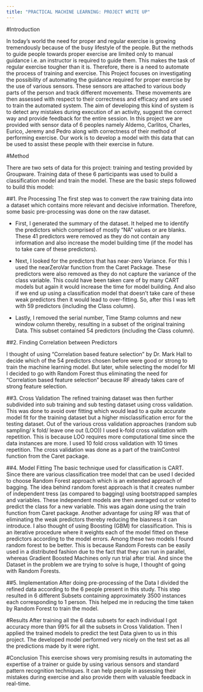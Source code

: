 ```yaml
---
title: "PRACTICAL MACHINE LEARNING: PROJECT WRITE UP"
---
```


  	 
#Introduction

In today's world the need for proper and regular exercise is growing tremendously because of the busy lifestyle of the people. But the methods to guide people towards proper exercise are limited only to manual guidance i.e. an instructor is required to guide them. This makes the task of regular exercise tougher than it is. Therefore, there is a need to automate the process of training and exercise. This Project focuses on investigating the possibility of automating the guidance required for proper exercise by the use of various sensors. These sensors are attached to various body parts of the person and track different movements. These movements are then assessed with respect to their correctness and efficacy and are used to train the automated system. The aim of developing this kind of system is to detect any mistakes during execution of an activity, suggest the correct way and provide feedback for the entire session. In this project we are provided with sensor data of 6 peoples namely Aldemo, Carlitos, Charles, Eurico, Jeremy and Pedro along with correctness of their method of performing exercise. Our work is to develop a model with this data that can be used to assist these people with their exercise in future.       

#Method 

There are two sets of data for this project: training and testing provided by Groupware. Training data of these 6 participants was used to build a classification model and train the model. These are the basic steps followed to build this model:

##1.	Pre Processing
The first step was to convert the raw training data into a dataset which contains more relevant and decisive information. Therefore, some basic pre-processing was done on the raw dataset.

- First, I generated the summary of the dataset.  It helped me to identify the predictors which comprised of mostly "NA" values or are blanks. These 41 predictors were removed as they do not contain any information and also increase the model building time (if the model has to take care of these predictors).
	
-  Next, I looked for the predictors that has near-zero Variance. For this I used the nearZeroVar function from the Caret Package. These predictors were also removed as they do not capture the variance of the class variable. This could have been taken care of by many CART models but again it would increase the time for model building. And also if we end up using a classification model that doesn't take care of these weak predictors then it would lead to over-fitting. So, after this I was left with 59 predictors (including the Class column).

- Lastly, I removed the serial number, Time Stamp columns and new window column thereby, resulting in a subset of the original training Data. This subset contained 54 predictors (including the Class column).

##2. Finding Correlation between Predictors

I thought of using "Correlation based feature selection" by Dr. Mark Hall to decide which of the 54 predictors chosen before were good or strong to train the machine learning model. But later, while selecting the model for MI I decided to go with Random Forest thus eliminating the need for "Correlation based feature selection" because RF already takes care of strong feature selection.

##3. Cross Validation 
The refined training dataset was then further subdivided into sub training and sub testing dataset using cross validation. This was done to avoid over fitting which would lead to a quite accurate model fit for the training dataset but a higher misclassification error for the testing dataset. Out of the various cross validation approaches (random sub sampling/ k fold/ leave one out (LOO)) I used k-fold cross validation with repetition. This is because LOO requires more computational time since the data instances are more. I used 10 fold cross validation with 10 times repetition.
The cross validation was done as a part of the trainControl function from the Caret package.

##4. Model Fitting
The basic technique used for classification is CART. Since there are various classification tree model that can be used I decided to choose Random Forest approach which is an extended approach of bagging. The idea behind random forest approach is that it creates number of independent tress (as compared to bagging) using bootstrapped samples and variables. These independent models are then averaged out or voted to predict the class for a new variable. This was again done using the train function from Caret package. Another advantage for using RF was that of eliminating the weak predictors thereby reducing the biasness it can introduce.
I also thought of using Boosting (GBM) for classification. This is an iterative procedure where it weights each of the model fitted on these predictors according to the model errors. 
Among these two models I found random forest to be better. This is because Random Forests can be easily used in a distributed fashion due to the fact that they can run in parallel, whereas Gradient Boosted Machines only run trial after trial. And since the Dataset in the problem we are trying to solve is huge, I thought of going with Random Forests.

##5. Implementation
After doing pre-processing of the Data I divided the refined data according to the 6 people present in this study. This step resulted in 6 different Subsets containing approximately 3500 instances each corresponding to 1 person. This helped me in reducing the time taken by Random Forest to train the model.

#Results
After training all the 6 data subsets for each individual I got accuracy more than 99% for all the subsets in Cross Validation. Then I applied the trained models to predict the test Data given to us in this project. The developed model performed very nicely on the test set as all the predictions made by it were right.

#Conclusion
This exercise shows very promising results in automating the expertise of a trainer or guide by using various sensors and standard pattern recognition techniques. It can help people in assessing their mistakes during exercise and also provide them with valuable feedback in real-time.





